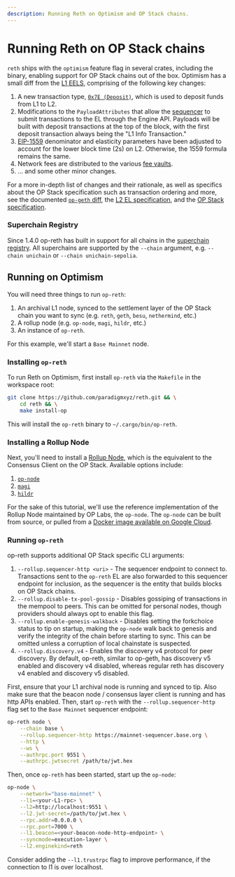 ```yaml
---
description: Running Reth on Optimism and OP Stack chains.
---
```


# Running Reth on OP Stack chains

`reth` ships with the `optimism` feature flag in several crates, including the binary, enabling support for OP Stack chains out of the box. Optimism has a small diff from the [L1 EELS][l1-el-spec],
comprising of the following key changes:

1. A new transaction type, [`0x7E (Deposit)`][deposit-spec], which is used to deposit funds from L1 to L2.
1. Modifications to the `PayloadAttributes` that allow the [sequencer][sequencer] to submit transactions to the EL through the Engine API. Payloads will be built with deposit transactions at the top of the block,
   with the first deposit transaction always being the "L1 Info Transaction."
1. [EIP-1559](https://eips.ethereum.org/EIPS/eip-1559) denominator and elasticity parameters have been adjusted to account for the lower block time (2s) on L2. Otherwise, the 1559 formula remains the same.
1. Network fees are distributed to the various [fee vaults][l2-el-spec].
1. ... and some other minor changes.

For a more in-depth list of changes and their rationale, as well as specifics about the OP Stack specification such as transaction ordering and more, see the documented [`op-geth` diff][op-geth-forkdiff],
the [L2 EL specification][l2-el-spec], and the [OP Stack specification][op-stack-spec].

### Superchain Registry

Since 1.4.0 op-reth has built in support for all chains in the [superchain registry][superchain-registry]. All superchains are supported by the `--chain` argument, e.g. `--chain unichain` or `--chain unichain-sepolia`.

## Running on Optimism

You will need three things to run `op-reth`:

1. An archival L1 node, synced to the settlement layer of the OP Stack chain you want to sync (e.g. `reth`, `geth`, `besu`, `nethermind`, etc.)
1. A rollup node (e.g. `op-node`, `magi`, `hildr`, etc.)
1. An instance of `op-reth`.

For this example, we'll start a `Base Mainnet` node.

### Installing `op-reth`

To run Reth on Optimism, first install `op-reth` via the `Makefile` in the workspace root:

```sh
git clone https://github.com/paradigmxyz/reth.git && \
    cd reth && \
    make install-op
```

This will install the `op-reth` binary to `~/.cargo/bin/op-reth`.

### Installing a Rollup Node

Next, you'll need to install a [Rollup Node][rollup-node-spec], which is the equivalent to the Consensus Client on the OP Stack. Available options include:

1. [`op-node`][op-node]
1. [`magi`][magi]
1. [`hildr`][hildr]

For the sake of this tutorial, we'll use the reference implementation of the Rollup Node maintained by OP Labs, the `op-node`. The `op-node` can be built from source, or pulled from a [Docker image available on Google Cloud][op-node-docker].

### Running `op-reth`

op-reth supports additional OP Stack specific CLI arguments:

1. `--rollup.sequencer-http <uri>` - The sequencer endpoint to connect to. Transactions sent to the `op-reth` EL are also forwarded to this sequencer endpoint for inclusion, as the sequencer is the entity that builds blocks on OP Stack chains.
1. `--rollup.disable-tx-pool-gossip` - Disables gossiping of transactions in the mempool to peers. This can be omitted for personal nodes, though providers should always opt to enable this flag.
1. `--rollup.enable-genesis-walkback` - Disables setting the forkchoice status to tip on startup, making the `op-node` walk back to genesis and verify the integrity of the chain before starting to sync. This can be omitted unless a corruption of local chainstate is suspected.
1. `--rollup.discovery.v4` - Enables the discovery v4 protocol for peer discovery. By default, op-reth, similar to op-geth, has discovery v5 enabled and discovery v4 disabled, whereas regular reth has discovery v4 enabled and discovery v5 disabled.

First, ensure that your L1 archival node is running and synced to tip. Also make sure that the beacon node / consensus layer client is running and has http APIs enabled. Then, start `op-reth` with the `--rollup.sequencer-http` flag set to the `Base Mainnet` sequencer endpoint:

```sh
op-reth node \
    --chain base \
    --rollup.sequencer-http https://mainnet-sequencer.base.org \
    --http \
    --ws \
    --authrpc.port 9551 \
    --authrpc.jwtsecret /path/to/jwt.hex
```

Then, once `op-reth` has been started, start up the `op-node`:

```sh
op-node \
    --network="base-mainnet" \
    --l1=<your-L1-rpc> \
    --l2=http://localhost:9551 \
    --l2.jwt-secret=/path/to/jwt.hex \
    --rpc.addr=0.0.0.0 \
    --rpc.port=7000 \
    --l1.beacon=<your-beacon-node-http-endpoint> \
    --syncmode=execution-layer \
    --l2.enginekind=reth
```

Consider adding the `--l1.trustrpc` flag to improve performance, if the connection to l1 is over localhost.

[l1-el-spec]: https://github.com/ethereum/execution-specs
[rollup-node-spec]: https://github.com/ethereum-optimism/specs/blob/main/specs/protocol/rollup-node
[op-geth-forkdiff]: https://op-geth.optimism.io
[sequencer]: https://github.com/ethereum-optimism/specs/blob/main/specs/background#sequencers
[op-stack-spec]: https://github.com/ethereum-optimism/specs/blob/main/specs
[l2-el-spec]: https://github.com/ethereum-optimism/specs/blob/main/specs/protocol/exec-engine
[deposit-spec]: https://github.com/ethereum-optimism/specs/blob/main/specs/protocol/deposits
[derivation-spec]: https://github.com/ethereum-optimism/specs/blob/main/specs/protocol/derivation
[superchain-registry]: https://github.com/ethereum-optimism/superchain-registry
[op-node-docker]: https://console.cloud.google.com/artifacts/docker/oplabs-tools-artifacts/us/images/op-node
[reth]: https://github.com/paradigmxyz/reth
[op-node]: https://github.com/ethereum-optimism/optimism/tree/develop/op-node
[magi]: https://github.com/a16z/magi
[hildr]: https://github.com/optimism-java/hildr
